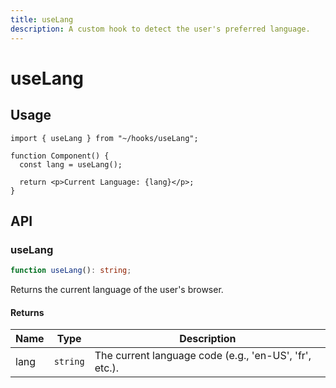 ```yaml
---
title: useLang
description: A custom hook to detect the user's preferred language.
---
```


# useLang

## Usage

```tsx title="Component.tsx"
import { useLang } from "~/hooks/useLang";

function Component() {
  const lang = useLang();

  return <p>Current Language: {lang}</p>;
}
```

## API

### useLang

```ts title="useLang.ts"
function useLang(): string;
```

Returns the current language of the user's browser.

#### Returns

| Name | Type     | Description                                            |
| ---- | -------- | ------------------------------------------------------ |
| lang | `string` | The current language code (e.g., 'en-US', 'fr', etc.). |
